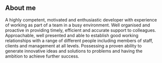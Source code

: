 ## About me

> 

A highly competent, motivated and enthusiastic developer with experience of working as part of a team in a busy environment.
 Well organised and proactive in providing timely, efficient and accurate support to colleagues. 
 Approachable, well presented and able to establish good working relationships with a range of different people including members of staff, clients and management at all levels.
 Possessing a proven ability to generate innovative ideas and solutions to problems and having the ambition to achieve further success.
